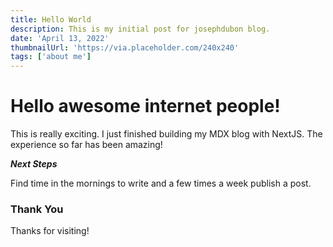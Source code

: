 ```yaml
---
title: Hello World
description: This is my initial post for josephdubon blog.
date: 'April 13, 2022'
thumbnailUrl: 'https://via.placeholder.com/240x240'
tags: ['about me']
---
```


# Hello awesome internet people!
This is really exciting. I just finished building my MDX blog with NextJS.
The experience so far has been amazing!

***Next Steps***


Find time in the mornings to write and a few times a week publish a post.

### Thank You
Thanks for visiting!